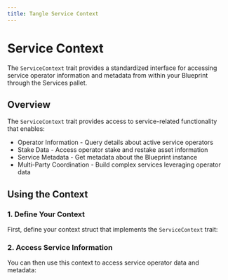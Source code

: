 ```yaml
---
title: Tangle Service Context
---
```



# Service Context

The `ServiceContext` trait provides a standardized interface for accessing service operator information and metadata from within your Blueprint through the Services pallet.

## Overview

The `ServiceContext` trait provides access to service-related functionality that enables:

- Operator Information - Query details about active service operators
- Stake Data - Access operator stake and restake asset information
- Service Metadata - Get metadata about the Blueprint instance
- Multi-Party Coordination - Build complex services leveraging operator data

<GithubFileReaderDisplay 
  url="https://github.com/tangle-network/gadget/blob/main/sdk/src/contexts/services.rs"
  fromLine={11}
  toLine={136}
  title="ServiceContext Trait Definition"
/>

## Using the Context

### 1. Define Your Context

First, define your context struct that implements the `ServiceContext` trait:

<GithubFileReaderDisplay 
  url="https://github.com/tangle-network/gadget/blob/main/macros/context-derive/tests/ui/basic.rs"
  fromLine={4}
  toLine={9}
  title="Service Context Definition"
/>

### 2. Access Service Information

You can then use this context to access service operator data and metadata:

<GithubFileReaderDisplay 
  url="https://github.com/tangle-network/gadget/blob/main/macros/context-derive/tests/ui/basic.rs"
  fromLine={20}
  toLine={20}
  title="Accessing Service Information"
/>
